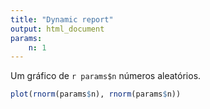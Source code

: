```yaml
---
title: "Dynamic report"
output: html_document
params:
    n: 1
---
```


Um gráfico de `r params$n` números aleatórios.

```r
plot(rnorm(params$n), rnorm(params$n))
```

